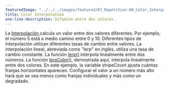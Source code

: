 ---
featuredImage: "../../../images/featured/07_Repetition-00_Color_Interpolation-thumbnail.png"
title: Color Interpolation
one-line-description: Difumina entre dos colores.
---

La <a href="https://developer.mozilla.org/en-US/docs/Glossary/Interpolation" target="_blank"> Interpolación </a>
calcula un valor entre dos valores diferentes. Por ejemplo, el número 5 está a medio camino entre 0 y 10. 
Diferentes tipos de interpolación utilizan diferentes tasas de cambio entre valores. 
La interpolación lineal, abreviada como "lerp" en inglés, utiliza una tasa de cambio constante. 
La función <a href="https://p5js.org/reference/#/p5/lerp" target="_blank">lerp()</a> interpola linealmente entre dos números. 
La función <a href="https://p5js.org/reference/#/p5/lerpColor" target="_blank">lerpColor()</a>, demostrada aquí, interpola linealmente entre dos colores. 
En este ejemplo, la variable stripeCount ajusta cuántas franjas horizontales aparecen. Configurar el valor a un número más alto hará que se vea menos como franjas individuales y más como un degradado.